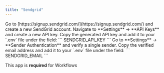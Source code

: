 ```yaml
---
title: "Sendgrid"
---
```


<Steps>
  <Step title="Create a SendGrid account">
    Go to [https://signup.sendgrid.com/](https://signup.sendgrid.com/) and create a new SendGrid account.
  </Step>
  <Step title="Generate an API key">Navigate to **Settings** -> **API Keys** and create a new API key.</Step>
  <Step title="Add API key to .env">
    Copy the generated API key and add it to your `.env` file under the field: ``` SENDGRID_API_KEY ```
  </Step>
  <Step title="Verify a sender email">
    Go to **Settings** -> **Sender Authentication** and verify a single sender.
  </Step>
  <Step title="Add verified email to .env">
    Copy the verified email address and add it to your `.env` file under the field: ``` SENDGRID_EMAIL ```
  </Step>
</Steps>

<Note>This app is **required** for Workflows</Note>
